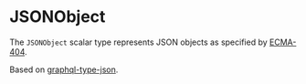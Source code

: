 
# JSONObject

The `JSONObject` scalar type represents JSON objects as specified by
[ECMA-404](http://ecma-international.org/publications/files/ECMA-ST/ECMA-404.pdf).

<Callout>Based on [graphql-type-json](https://github.com/taion/graphql-type-json).</Callout>

